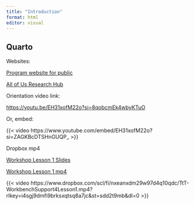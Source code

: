```yaml
---
title: "Introduction"
format: html
editor: visual
---
```


## Quarto

Websites:

[Program website for public](https://www.joinallofus.org/)

[All of Us Research Hub](researchallofus.org "title")

Orientation video link:

<https://youtu.be/EH31xofM22o?si=8qobcmEk4wbyKTuO>

Or, embed:

{{< video https://www.youtube.com/embed/EH31xofM22o?si=ZAGKBcDTSHnGUQP_ >}}

Dropbox mp4

[Workshop Lesson 1 Slides](https://www.dropbox.com/scl/fi/zvf7voatm985xnnpq3rmp/TtT-WorkbenchSupport4Lesson1c.pptx?rlkey=uqw36vd3ds9k0y2tkauf7kc6r&st=rgxetzay&dl=0)

[Workshop Lesson 1 mp4](https://www.dropbox.com/scl/fi/nxeanxdm29w97d4q10qdc/TtT-WorkbenchSupport4Lesson1.mp4?rlkey=i4sgj9dmfi9brksxqtsq8a7jc&st=sdd2t9mb&dl=0)

{{< video https://www.dropbox.com/scl/fi/nxeanxdm29w97d4q10qdc/TtT-WorkbenchSupport4Lesson1.mp4?rlkey=i4sgj9dmfi9brksxqtsq8a7jc&st=sdd2t9mb&dl=0 >}}
